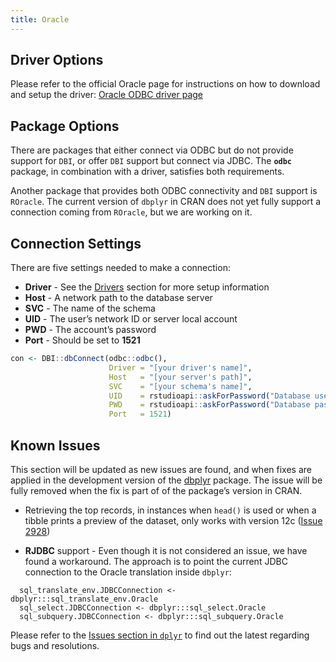 ```yaml
---
title: Oracle
---
```


## Driver Options

Please refer to the official Oracle page for instructions on how to download and setup the driver: [Oracle ODBC driver page](http://www.oracle.com/technetwork/database/windows/index-098976.html )

## Package Options

There are packages that either connect via ODBC but do not provide support for `DBI`, or offer `DBI` support but connect via JDBC.  The **`odbc`** package, in combination with a driver, satisfies both requirements.

Another package that provides both ODBC connectivity and `DBI` support is `ROracle`.  The current version of `dbplyr` in CRAN does not yet fully support a connection coming from `ROracle`, but we are working on it.

## Connection Settings

There are five settings needed to make a connection:

  - **Driver** - See the [Drivers](/drivers) section for more setup information 
  - **Host** - A network path to the database server
  - **SVC** - The name of the schema
  - **UID** - The user's network ID or server local account
  - **PWD** - The account's password
  - **Port** - Should be set to **1521**

```r

con <- DBI::dbConnect(odbc::odbc(),
                      Driver = "[your driver's name]",
                      Host   = "[your server's path]",
                      SVC    = "[your schema's name]",
                      UID    = rstudioapi::askForPassword("Database user"),
                      PWD    = rstudioapi::askForPassword("Database password"),
                      Port   = 1521)

```

## Known Issues

This section will be updated as new issues are found, and when fixes are applied in the development version of the [dbplyr](https://github.com/tidyverse/dplyr) package.  The issue will be fully removed when the fix is part of of the package's version in CRAN.

- Retrieving the top records, in instances when `head()` is used or when a tibble prints a preview of the dataset, only works with version 12c ([Issue 2928](https://github.com/tidyverse/dplyr/issues/2928))

- **RJDBC** support - Even though it is not considered an issue, we have found a workaround.  The approach is to point the current JDBC connection to the Oracle translation inside `dbplyr`: 
```
  sql_translate_env.JDBCConnection <- dbplyr:::sql_translate_env.Oracle
  sql_select.JDBCConnection <- dbplyr:::sql_select.Oracle
  sql_subquery.JDBCConnection <- dbplyr:::sql_subquery.Oracle
```

Please refer to the [Issues section in `dplyr`](https://github.com/tidyverse/dplyr/issues/) to find out the latest regarding bugs and resolutions.



